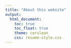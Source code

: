 ```yaml
---
title: "About this website"
output: 
  html_document:
    toc: true
    toc_float: true
    theme: cerulean
    css: resume-style.css
---
```




